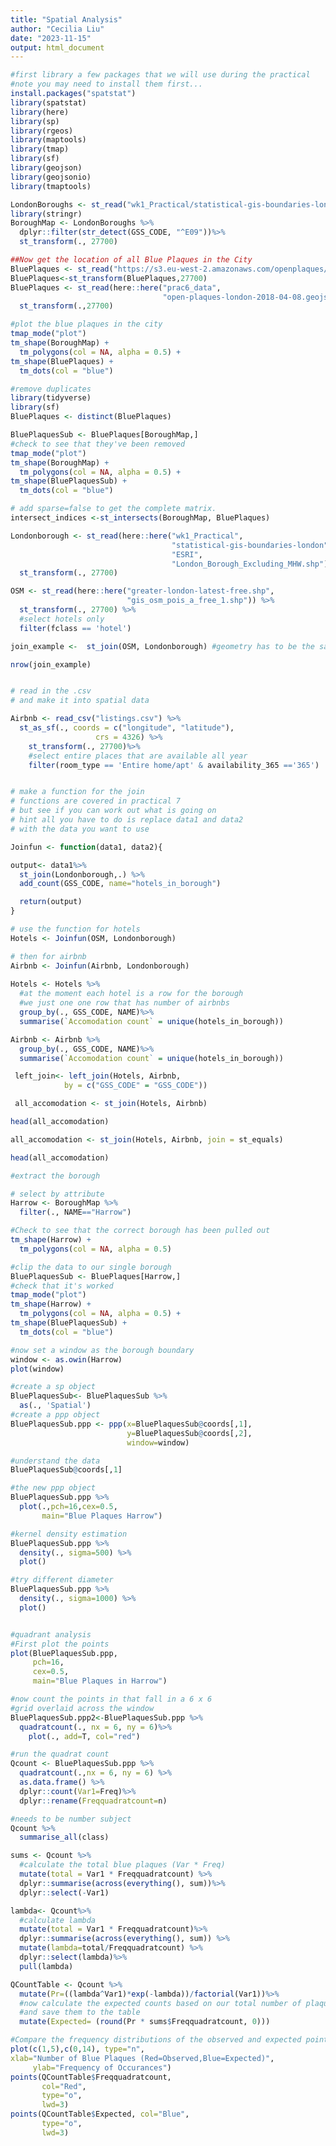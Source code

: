 ```yaml
---
title: "Spatial Analysis"
author: "Cecilia Liu"
date: "2023-11-15"
output: html_document
---
```



```r

#first library a few packages that we will use during the practical
#note you may need to install them first...
install.packages("spatstat")
library(spatstat)
library(here)
library(sp)
library(rgeos)
library(maptools)
library(tmap)
library(sf)
library(geojson)
library(geojsonio)
library(tmaptools)

LondonBoroughs <- st_read("wk1_Practical/statistical-gis-boundaries-london/ESRI/London_Borough_Excluding_MHW.shp")
library(stringr)
BoroughMap <- LondonBoroughs %>%
  dplyr::filter(str_detect(GSS_CODE, "^E09"))%>%
  st_transform(., 27700)

##Now get the location of all Blue Plaques in the City
BluePlaques <- st_read("https://s3.eu-west-2.amazonaws.com/openplaques/open-plaques-london-2018-04-08.geojson")
BluePlaques<-st_transform(BluePlaques,27700)
BluePlaques <- st_read(here::here("prac6_data",
                                  "open-plaques-london-2018-04-08.geojson")) %>%
  st_transform(.,27700)

#plot the blue plaques in the city
tmap_mode("plot")
tm_shape(BoroughMap) +
  tm_polygons(col = NA, alpha = 0.5) +
tm_shape(BluePlaques) +
  tm_dots(col = "blue")
```



``` r
#remove duplicates
library(tidyverse)
library(sf)
BluePlaques <- distinct(BluePlaques)

BluePlaquesSub <- BluePlaques[BoroughMap,]
#check to see that they've been removed
tmap_mode("plot")
tm_shape(BoroughMap) +
  tm_polygons(col = NA, alpha = 0.5) +
tm_shape(BluePlaquesSub) +
  tm_dots(col = "blue")

# add sparse=false to get the complete matrix.
intersect_indices <-st_intersects(BoroughMap, BluePlaques)
```


```r
Londonborough <- st_read(here::here("wk1_Practical",
                                    "statistical-gis-boundaries-london", 
                                    "ESRI", 
                                    "London_Borough_Excluding_MHW.shp"))%>%
  st_transform(., 27700)

OSM <- st_read(here::here("greater-london-latest-free.shp", 
                          "gis_osm_pois_a_free_1.shp")) %>%
  st_transform(., 27700) %>%
  #select hotels only
  filter(fclass == 'hotel')

join_example <-  st_join(OSM, Londonborough) #geometry has to be the same to join

nrow(join_example)


# read in the .csv
# and make it into spatial data

Airbnb <- read_csv("listings.csv") %>%
  st_as_sf(., coords = c("longitude", "latitude"), 
                   crs = 4326) %>%
    st_transform(., 27700)%>%
    #select entire places that are available all year
    filter(room_type == 'Entire home/apt' & availability_365 =='365')


# make a function for the join
# functions are covered in practical 7
# but see if you can work out what is going on
# hint all you have to do is replace data1 and data2
# with the data you want to use

Joinfun <- function(data1, data2){

output<- data1%>%
  st_join(Londonborough,.) %>%
  add_count(GSS_CODE, name="hotels_in_borough") 

  return(output)
}

# use the function for hotels
Hotels <- Joinfun(OSM, Londonborough)

# then for airbnb
Airbnb <- Joinfun(Airbnb, Londonborough)
 
Hotels <- Hotels %>%
  #at the moment each hotel is a row for the borough
  #we just one one row that has number of airbnbs
  group_by(., GSS_CODE, NAME)%>%
  summarise(`Accomodation count` = unique(hotels_in_borough))

Airbnb <- Airbnb %>%
  group_by(., GSS_CODE, NAME)%>%
  summarise(`Accomodation count` = unique(hotels_in_borough))

 left_join<- left_join(Hotels, Airbnb,
            by = c("GSS_CODE" = "GSS_CODE"))

 all_accomodation <- st_join(Hotels, Airbnb)

head(all_accomodation)

all_accomodation <- st_join(Hotels, Airbnb, join = st_equals)

head(all_accomodation)
```


```r
#extract the borough

# select by attribute
Harrow <- BoroughMap %>%
  filter(., NAME=="Harrow")

#Check to see that the correct borough has been pulled out
tm_shape(Harrow) +
  tm_polygons(col = NA, alpha = 0.5)

#clip the data to our single borough
BluePlaquesSub <- BluePlaques[Harrow,]
#check that it's worked
tmap_mode("plot")
tm_shape(Harrow) +
  tm_polygons(col = NA, alpha = 0.5) +
tm_shape(BluePlaquesSub) +
  tm_dots(col = "blue")

#now set a window as the borough boundary
window <- as.owin(Harrow)
plot(window)

#create a sp object
BluePlaquesSub<- BluePlaquesSub %>%
  as(., 'Spatial')
#create a ppp object
BluePlaquesSub.ppp <- ppp(x=BluePlaquesSub@coords[,1],
                          y=BluePlaquesSub@coords[,2],
                          window=window)

#understand the data
BluePlaquesSub@coords[,1]

#the new ppp object
BluePlaquesSub.ppp %>%
  plot(.,pch=16,cex=0.5, 
       main="Blue Plaques Harrow")
```

``` r
#kernel density estimation 
BluePlaquesSub.ppp %>%
  density(., sigma=500) %>%
  plot()

#try different diameter
BluePlaquesSub.ppp %>%
  density(., sigma=1000) %>%
  plot()


#quadrant analysis 
#First plot the points
plot(BluePlaquesSub.ppp,
     pch=16,
     cex=0.5, 
     main="Blue Plaques in Harrow")

#now count the points in that fall in a 6 x 6
#grid overlaid across the window
BluePlaquesSub.ppp2<-BluePlaquesSub.ppp %>%
  quadratcount(., nx = 6, ny = 6)%>%
    plot(., add=T, col="red")

#run the quadrat count
Qcount <- BluePlaquesSub.ppp %>%
  quadratcount(.,nx = 6, ny = 6) %>%
  as.data.frame() %>%
  dplyr::count(Var1=Freq)%>%
  dplyr::rename(Freqquadratcount=n)

#needs to be number subject
Qcount %>% 
  summarise_all(class)

sums <- Qcount %>%
  #calculate the total blue plaques (Var * Freq)
  mutate(total = Var1 * Freqquadratcount) %>%
  dplyr::summarise(across(everything(), sum))%>%
  dplyr::select(-Var1) 

lambda<- Qcount%>%
  #calculate lambda
  mutate(total = Var1 * Freqquadratcount)%>%
  dplyr::summarise(across(everything(), sum)) %>%
  mutate(lambda=total/Freqquadratcount) %>%
  dplyr::select(lambda)%>%
  pull(lambda)

QCountTable <- Qcount %>%
  mutate(Pr=((lambda^Var1)*exp(-lambda))/factorial(Var1))%>%
  #now calculate the expected counts based on our total number of plaques
  #and save them to the table
  mutate(Expected= (round(Pr * sums$Freqquadratcount, 0)))

#Compare the frequency distributions of the observed and expected point patterns
plot(c(1,5),c(0,14), type="n",
xlab="Number of Blue Plaques (Red=Observed,Blue=Expected)", 
     ylab="Frequency of Occurances")
points(QCountTable$Freqquadratcount, 
       col="Red", 
       type="o", 
       lwd=3)
points(QCountTable$Expected, col="Blue", 
       type="o", 
       lwd=3)

```
